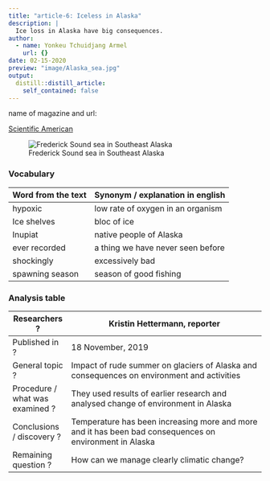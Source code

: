 ```yaml
---
title: "article-6: Iceless in Alaska"
description: |
  Ice loss in Alaska have big consequences.
author:
  - name: Yonkeu Tchuidjang Armel
    url: {}
date: 02-15-2020
preview: "image/Alaska_sea.jpg"
output:
  distill::distill_article:
    self_contained: false
---
```


name of magazine and url:

[Scientific American](https://blogs.scientificamerican.com/observations/iceless-in-alaska/)



![Frederick Sound sea in Southeast Alaska](image/Alaska_sea.jpg)

### Vocabulary

| Word from the text | Synonym / explanation in english  |
| ------------------ | --------------------------------- |
| hypoxic            | low rate of oxygen in an organism |
| Ice shelves        | bloc of ice                       |
| Inupiat            | native people of Alaska           |
| ever recorded      | a thing we have never seen before |
| shockingly         | excessively bad                   |
| spawning season    | season of good fishing            |


### Analysis table

| Researchers ?                   | Kristin Hettermann, reporter                                                                            |
| ------------------------------- | ------------------------------------------------------------------------------------------------------- |
| Published in ?                  | 18 November, 2019                                                                                       |
| General topic ?                 | Impact of rude summer on glaciers of Alaska and consequences on environment and activities              |
| Procedure / what was examined ? | They used results of earlier research and  analysed change of environment  in Alaska                    |
| Conclusions / discovery ?       | Temperature has been increasing more and more and it has been bad consequences on environment in Alaska |
| Remaining question ?            | How can we manage clearly climatic change?                                                              |
